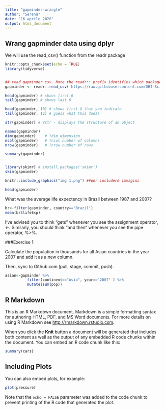 ```yaml
---
title: "gapminder-wrangle"
author: "Serena"
date: "16 aprile 2020"
output: html_document
---
```


## Wrang gapminder data using dplyr

We will use the read_csv() function from the readr package

```r
knitr::opts_chunk$set(echo = TRUE)
library(tidyverse)


## read gapminder csv. Note the readr:: prefix identifies which package it's in
gapminder <- readr::read_csv('https://raw.githubusercontent.com/OHI-Science/data-science-training/master/data/gapminder.csv') 

head(gapminder) # shows first 6
tail(gapminder) # shows last 6

head(gapminder, 10) # shows first X that you indicate
tail(gapminder, 12) # guess what this does!
```

```r
str(gapminder) # ?str - displays the structure of an object
```
```r
names(gapminder)
dim(gapminder)    # ?dim dimension
ncol(gapminder)   # ?ncol number of columns
nrow(gapminder)   # ?nrow number of rows
```
```r
summary(gapminder)


library(skimr) # install.packages('skimr')
skim(gapminder)
```

```r
knitr::include_graphics("img 1.png") ##per includere immagini
```

```r
head(gapminder)

```
What was the average life expectency in Brazil between 1987 and 2007?

```r
br<-filter(gapminder, country=="Brazil")
mean(br$lifeExp)
```

I’ve advised you to think “gets” whenever you see the assignment operator, <-. Similarly, you should think “and then” whenever you see the pipe operator, %>%.

###Exercise 1

Calculate the population in thousands for all Asian countries in the year 2007 and add it as a new column.

Then, sync to Github.com (pull, stage, commit, push).
```r
asian<-gapminder %>% 
          filter(continent=="Asia", year=="2007" ) %>%
          mutate(sum(pop))
```


## R Markdown

This is an R Markdown document. Markdown is a simple formatting syntax for authoring HTML, PDF, and MS Word documents. For more details on using R Markdown see <http://rmarkdown.rstudio.com>.

When you click the **Knit** button a document will be generated that includes both content as well as the output of any embedded R code chunks within the document. You can embed an R code chunk like this:

```r
summary(cars)
```

## Including Plots

You can also embed plots, for example:

```r
plot(pressure)
```

Note that the `echo = FALSE` parameter was added to the code chunk to prevent printing of the R code that generated the plot.
